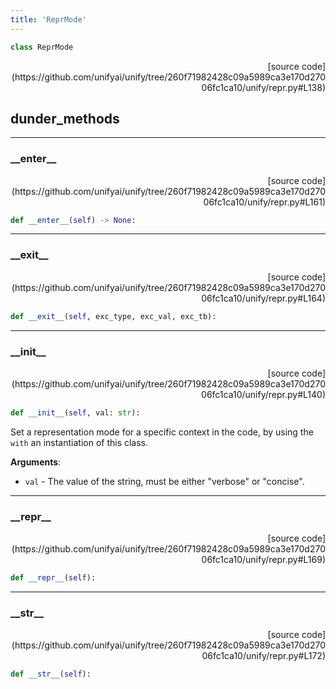 ```yaml
---
title: 'ReprMode'
---
```


```python
class ReprMode
```

<p align="right">[source code](https://github.com/unifyai/unify/tree/260f71982428c09a5989ca3e170d27006fc1ca10/unify/repr.py#L138)</p>



## dunder_methods

---

### \_\_enter\_\_

<p align="right">[source code](https://github.com/unifyai/unify/tree/260f71982428c09a5989ca3e170d27006fc1ca10/unify/repr.py#L161)</p>

```python
def __enter__(self) -> None:
```



---

### \_\_exit\_\_

<p align="right">[source code](https://github.com/unifyai/unify/tree/260f71982428c09a5989ca3e170d27006fc1ca10/unify/repr.py#L164)</p>

```python
def __exit__(self, exc_type, exc_val, exc_tb):
```



---

### \_\_init\_\_

<p align="right">[source code](https://github.com/unifyai/unify/tree/260f71982428c09a5989ca3e170d27006fc1ca10/unify/repr.py#L140)</p>

```python
def __init__(self, val: str):
```

Set a representation mode for a specific context in the code, by using the
`with` an instantiation of this class.

**Arguments**:

- `val` - The value of the string, must be either "verbose" or "concise".

---

### \_\_repr\_\_

<p align="right">[source code](https://github.com/unifyai/unify/tree/260f71982428c09a5989ca3e170d27006fc1ca10/unify/repr.py#L169)</p>

```python
def __repr__(self):
```



---

### \_\_str\_\_

<p align="right">[source code](https://github.com/unifyai/unify/tree/260f71982428c09a5989ca3e170d27006fc1ca10/unify/repr.py#L172)</p>

```python
def __str__(self):
```

